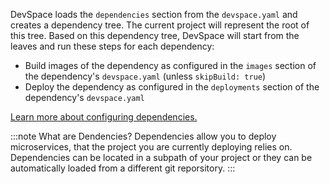 DevSpace loads the `dependencies` section from the `devspace.yaml` and creates a dependency tree. The current project will represent the root of this tree. Based on this dependency tree, DevSpace will start from the leaves and run these steps for each dependency:
- Build images of the dependency as configured in the `images` section of the dependency's `devspace.yaml` (unless `skipBuild: true`)
- Deploy the dependency as configured in the `deployments` section of the dependency's `devspace.yaml`

[Learn more about configuring dependencies.](../../configuration/dependencies/basics.mdx)

:::note What are Dendencies?
Dependencies allow you to deploy microservices, that the project you are currently deploying relies on. Dependencies can be located in a subpath of your project or they can be automatically loaded from a different git reporsitory.
:::
